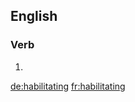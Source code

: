 ==English==

===Verb===
{{head|en}}

# {{present participle of|habilitate|lang=en}}

[[de:habilitating]]
[[fr:habilitating]]